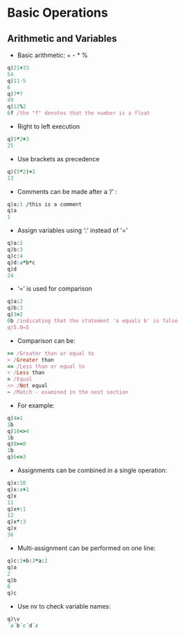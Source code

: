 # Basic Operations {#intro}

## Arithmetic and Variables

* Basic arithmetic: +\ -\ *\ \%
```ruby
q)21+33
54
q)11-5
6
q)7*7
49
q)12%2
6f /the "f" denotes that the number is a float
```

* Right to left execution
```ruby
q)5*2+3
25
```
* Use brackets as precedence
```ruby
q)(5*2)+3
13
```
* Comments can be made after a ’/’ :
```ruby
q)a:1 /this is a comment
q)a
1
```
* Assign variables using ‘:’ instead of ‘=’
```ruby
q)a:2
q)b:3
q)c:4
q)d:a*b*c
q)d
24
```
* ‘=’ is used for comparison
```ruby
q)a:2
q)b:3
q)3=2
0b /indicating that the statement 'a equals b' is false
q)5.0=5
```

* Comparison can be:
```ruby
>= /Greater than or equal to
> /Greater than
<= /Less than or equal to
< /Less than
= /Equal
<> /Not equal
~ /Match - examined in the next section
```

* For example:
```ruby
q)4>1
1b
q)10<>4
1b
q)8>=8
1b
q)6<=3
```
* Assignments can be combined in a single operation:
```ruby
q)x:10
q)x:x+1
q)x
11
q)x+:1
12
q)x*:3
q)x
36
```

* Multi-assignment can be performed on one line:
```ruby
q)c:1+b:3*a:2
q)a
2
q)b
6
q)c
```
* Use nv to check variable names:
```ruby
q)\v
`a`b`c`d`x
```
